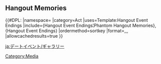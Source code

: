 {{CustomTabs
|tab1 = Overview
|tab2 = List
|tab3 = Gallery
}}
==Hangout Memories==
{{#DPL:
|namespace=
|category=Act
|uses=Template:Hangout Event Endings
|include={Hangout Event Endings¦Phantom Hangout Memories},{Hangout Event Endings}
|ordermethod=sortkey
|format=,,,
|allowcachedresults=true
}}
[[Category:Media]]

[[ja:デートイベント/ギャラリー]]